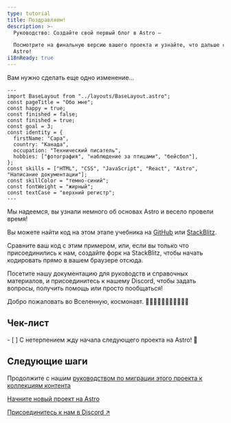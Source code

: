 ```yaml
---
type: tutorial
title: Поздравляем!
description: >-
  Руководство: Создайте свой первый блог в Astro —

  Посмотрите на финальную версию вашего проекта и узнайте, что дальше с
  Astro!
i18nReady: true
---
```



Вам нужно сделать еще одно изменение...

```astro title="src/pages/about.astro" del={5} ins={6}
---
import BaseLayout from "../layouts/BaseLayout.astro";
const pageTitle = "Обо мне";
const happy = true;
const finished = false;
const finished = true;
const goal = 3;
const identity = {
  firstName: "Сара",
  country: "Канада",
  occupation: "Технический писатель",
  hobbies: ["фотография", "наблюдение за птицами", "бейсбол"],
};
const skills = ["HTML", "CSS", "JavaScript", "React", "Astro", "Написание документации"];
const skillColor = "темно-синий";
const fontWeight = "жирный";
const textCase = "верхний регистр";
---
```

Мы надеемся, вы узнали немного об основах Astro и весело провели время!

Вы можете найти код на этом этапе учебника на [GitHub](https://github.com/withastro/blog-tutorial-demo/tree/complete) или [StackBlitz](https://stackblitz.com/github/withastro/blog-tutorial-demo/tree/complete?file=src/pages/index.astro).

Сравните ваш код с этим примером, или, если вы только что присоединились к нам, создайте форк на StackBlitz, чтобы начать кодировать прямо в вашем браузере отсюда.

Посетите нашу документацию для руководств и справочных материалов, и присоединитесь к нашему Discord, чтобы задать вопросы, получить помощь или просто пообщаться!

Добро пожаловать во Вселенную, космонавт. 👩🏼‍🚀👨🏿‍🚀🧑‍🚀👩🏾‍🚀

<Box icon="check-list">

## Чек-лист

<Checklist>
- [ ] С нетерпением жду начала следующего проекта на Astro! 🚀
</Checklist>
</Box>

## Следующие шаги

Продолжите с нашим [руководством по миграции этого проекта к коллекциям контента](/ru/guides/content-collections/#migrating-from-file-based-routing)

[Начните новый проект на Astro](/ru/getting-started/)

[Присоединитесь к нам в Discord ↗](https://astro.build/chat)

<CompletionConfetti />
